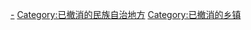[[Category:民族乡|-]]
[[Category:已撤消的民族自治地方|Category:已撤消的民族自治地方]]
[[Category:已撤消的乡镇‎|Category:已撤消的乡镇‎]]